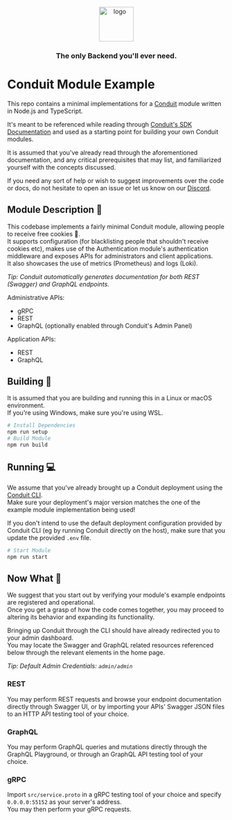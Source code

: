 <div align="center">
  <br>
    <a href="https://getconduit.dev" target="_blank"><img src="https://getconduit.dev/conduitLogo.svg" height="80px" alt="logo"/></a>
    <br/>
    <h3>The only Backend you'll ever need.</h3>
</div>

# Conduit Module Example

This repo contains a minimal implementations for a [Conduit](https://github.com/ConduitPlatform/Conduit)
module written in Node.js and TypeScript.<br />

It's meant to be referenced while reading through [Conduit's SDK Documentation](https://getconduit.dev/docs/sdk/)
and used as a starting point for building your own Conduit modules.

It is assumed that you've already read through the aforementioned documentation,
and any critical prerequisites that may list, and familiarized yourself with the concepts discussed.

If you need any sort of help or wish to suggest improvements over the code or docs,
do not hesitate to open an issue or let us know on our [Discord](https://discord.com/invite/fBqUQ23M7g).

## Module Description 🧩

This codebase implements a fairly minimal Conduit module, allowing people to receive free cookies 🍪.<br />
It supports configuration (for blacklisting people that shouldn't receive cookies etc),
makes use of the Authentication module's authentication middleware
and exposes APIs for administrators and client applications.<br />
It also showcases the use of metrics (Prometheus) and logs (Loki).

_Tip: Conduit automatically generates documentation for both REST (Swagger) and GraphQL endpoints._

Administrative APIs:
- gRPC
- REST
- GraphQL (optionally enabled through Conduit's Admin Panel)

Application APIs:
- REST
- GraphQL

## Building 🔨

It is assumed that you are building and running this in a Linux or macOS environment.<br />
If you're using Windows, make sure you're using WSL.

``` bash
# Install Dependencies
npm run setup
# Build Module
npm run build
```

## Running 💻

We assume that you've already brought up a Conduit deployment using the [Conduit CLI](https://getconduit.dev/docs/cli).<br />
Make sure your deployment's major version matches the one of the example module implementation being used!

If you don't intend to use the default deployment configuration provided by Conduit CLI
(eg by running Conduit directly on the host), make sure that you update the provided `.env` file.

``` bash
# Start Module
npm run start
```

## Now What 🤔

We suggest that you start out by verifying your module's example endpoints are registered and operational.<br />
Once you get a grasp of how the code comes together, you may proceed to altering its behavior and expanding its functionality.

Bringing up Conduit through the CLI should have already redirected you to your admin dashboard.<br />
You may locate the Swagger and GraphQL related resources referenced below through the relevant elements in the home page.

_Tip: Default Admin Credentials: `admin/admin`_

### REST
You may perform REST requests and browse your endpoint documentation directly through Swagger UI,
or by importing your APIs' Swagger JSON files to an HTTP API testing tool of your choice.

### GraphQL
You may perform GraphQL queries and mutations directly through the GraphQL Playground,
or through an GraphQL API testing tool of your choice.

### gRPC
Import `src/service.proto` in a gRPC testing tool of your choice and specify `0.0.0.0:55152` as your server's address.<br />
You may then perform your gRPC requests.
